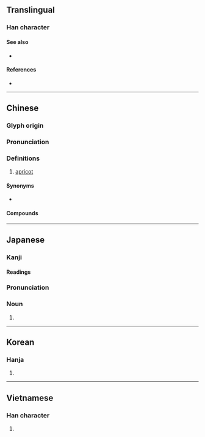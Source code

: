 {{also|呆}}
{{character info/new}}
==Translingual==

===Han character===
{{Han char|rn=75|rad=木|as=03|sn=7|four=40609|canj=DR|ids=⿱木口}}

====See also====
* {{l|mul|呆}} <!-- same components, opposite order -->

====References====
* {{Han ref|kx=0511.140|dkj=14461|dj=0896.020|hdz=21160.040|uh=674F|ud=26447|bh=A7F6|bd=42998}}

----

==Chinese==
{{zh-forms}}

===Glyph origin===
{{Han etym}}

===Pronunciation===
{{zh-pron
|m=xìng,er=y
|m_note=xìngr - the fruit
|c=hang6
|mn=qz:hěng/xm,zz:hēng
|mn-t=hêng6
|mc=y
|oc=y
|ma=
|cat=n
}}

===Definitions===
{{zh-hanzi}}

# [[apricot]]

====Synonyms====
* {{zh-l|杏子}}

====Compounds====
{{zh-der|土杏兒|巴旦杏|杏乾兒|杏仁粉|杏仁茶|望杏瞻蒲|杏紅|杏黃|杏脯|杏花村|杏臉桃腮|杏月|杏壇|杏靨|杏梅|杏花|望杏瞻榆|杏實|杏眼圓睜|杏林春暖|桃羞杏讓|桃腮杏臉|杏仁槽|杏仁|杏核兒|杏眼|杏臉|杏雨梨雲|杏林|杏仁豆腐|杏仁油|紅杏出牆|紅杏尚書|銀杏}}

{{zh-cat|Fruits}}

----

==Japanese==
{{wikispecies|Prunus armeniaca}}

===Kanji===
{{ja-kanji|grade=|rs=木03}}

====Readings====
{{ja-readings
|goon=ぎょう
|kanon=こう
|toon=あん
|kanyoon=きょう
|kun=あんず-
}}

===Pronunciation===
{{ja-kanjitab|あんず|yomi=k|r=y}}
{{ja-pron|acc=0|あんず|y=k}}

===Noun===
{{ja-noun|あんず|アンズ}}

# {{alt sp|ja|杏子||[[apricot]]}}

----

==Korean==

===Hanja===
{{ko-hanja|hangeul=행|eumhun=|rv=haeng|mr=haeng|y=hayng}}

# {{rfdef|ko|sort=木03}}

----

==Vietnamese==

===Han character===
{{vi-hantu|[[hạnh]]|rs=木03}}

# {{rfdef|vi|sort=木03}}